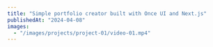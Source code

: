 ---
title: "Simple portfolio creator built with Once UI and Next.js"
publishedAt: "2024-04-08"
images:
  - "/images/projects/project-01/video-01.mp4"
---
